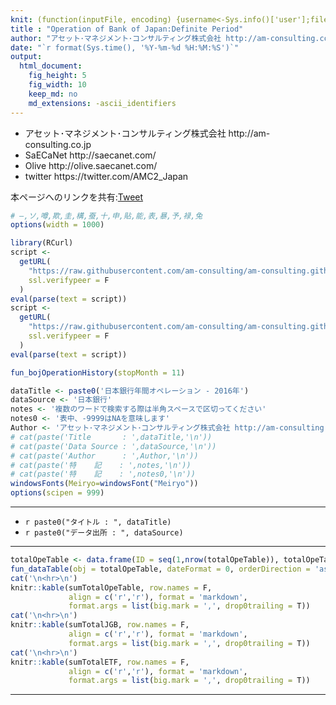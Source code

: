 ```yaml
---
knit: (function(inputFile, encoding) {username<-Sys.info()['user'];fileName<-'defaultPath.csv';pathToFile <-paste0('C:/Users/', username,'/Desktop/pathToCSV/');setwd(pathToFile);buf0<-read.csv(fileName,header = F,skip = 0,stringsAsFactor = F,check.names = F,fileEncoding = 'utf-8');timeStamp<-format(Sys.time(),'%Y%m%d%H%M%S');rmarkdown::render(inputFile, encoding = encoding, output_file = paste0('C:/Users/',username,buf0[2,1],'charts/','am-consulting.co.jp-operationBOJdefinitePeriod.html')) })
title : "Operation of Bank of Japan:Definite Period"
author: "アセット･マネジメント･コンサルティング株式会社 http://am-consulting.co.jp"
date: "`r format(Sys.time(), '%Y-%m-%d %H:%M:%S')`"
output: 
  html_document:
    fig_height: 5
    fig_width: 10
    keep_md: no
    md_extensions: -ascii_identifiers 
---
```

<link href="http://knowledgevault.saecanet.com/components/rmarkdown-html.css" rel="stylesheet"> 
<style>.main-container {max-width: 1000px;}</style>

- アセット･マネジメント･コンサルティング株式会社 http://am-consulting.co.jp
- SaECaNet http://saecanet.com/
- Olive http://olive.saecanet.com/
- twitter https://twitter.com/AMC2_Japan

本ページへのリンクを共有:<a href="https://twitter.com/share" class="twitter-share-button" data-via="AMC2_Japan" data-size="large">Tweet</a> <script>!function(d,s,id){var js,fjs=d.getElementsByTagName(s)[0],p=/^http:/.test(d.location)?'http':'https';if(!d.getElementById(id)){js=d.createElement(s);js.id=id;js.src=p+'://platform.twitter.com/widgets.js';fjs.parentNode.insertBefore(js,fjs);}}(document, 'script', 'twitter-wjs');</script>


```r
# ―,ソ,噂,欺,圭,構,蚕,十,申,貼,能,表,暴,予,禄,兔
options(width = 1000)
```

```r
library(RCurl)
script <-
  getURL(
    "https://raw.githubusercontent.com/am-consulting/am-consulting.github.io/master/importBojOperationHistory.r",
    ssl.verifypeer = F
  )
eval(parse(text = script))
script <-
  getURL(
    "https://raw.githubusercontent.com/am-consulting/am-consulting.github.io/master/R-dataTablesFunction.r",
    ssl.verifypeer = F
  )
eval(parse(text = script))
```

```r
fun_bojOperationHistory(stopMonth = 11)
```

```r
dataTitle <- paste0('日本銀行年間オペレーション - 2016年')
dataSource <- '日本銀行'
notes <- '複数のワードで検索する際は半角スペースで区切ってください'
notes0 <- '表中、-9999はNAを意味します'
Author <- 'アセット･マネジメント･コンサルティング株式会社 http://am-consulting.co.jp'
# cat(paste('Title       : ',dataTitle,'\n'))
# cat(paste('Data Source : ',dataSource,'\n'))
# cat(paste('Author      : ',Author,'\n'))
# cat(paste('特    記    : ',notes,'\n'))
# cat(paste('特    記    : ',notes0,'\n'))
windowsFonts(Meiryo=windowsFont("Meiryo"))
options(scipen = 999)
```

***

- `r paste0("タイトル : ", dataTitle)`
- `r paste0("データ出所 : ", dataSource)`

***

```r
totalOpeTable <- data.frame(ID = seq(1,nrow(totalOpeTable)), totalOpeTable, check.names = F, stringsAsFactors = F)
fun_dataTable(obj = totalOpeTable, dateFormat = 0, orderDirection = 'asc', leftcolumns = 2)
cat('\n<hr>\n')
knitr::kable(sumTotalOpeTable, row.names = F,
             align = c('r','r'), format = 'markdown', 
             format.args = list(big.mark = ',', drop0trailing = T))
cat('\n<hr>\n')
knitr::kable(sumTotalJGB, row.names = F, 
             align = c('r','r'), format = 'markdown', 
             format.args = list(big.mark = ',', drop0trailing = T))
cat('\n<hr>\n')
knitr::kable(sumTotalETF, row.names = F, 
             align = c('r','r'), format = 'markdown', 
             format.args = list(big.mark = ',', drop0trailing = T))
```

***

<script>
  (function(i,s,o,g,r,a,m){i['GoogleAnalyticsObject']=r;i[r]=i[r]||function(){
  (i[r].q=i[r].q||[]).push(arguments)},i[r].l=1*new Date();a=s.createElement(o),
  m=s.getElementsByTagName(o)[0];a.async=1;a.src=g;m.parentNode.insertBefore(a,m)
  })(window,document,'script','https://www.google-analytics.com/analytics.js','ga');

  ga('create', 'UA-3077339-5', 'auto');
  ga('send', 'pageview');

</script>
